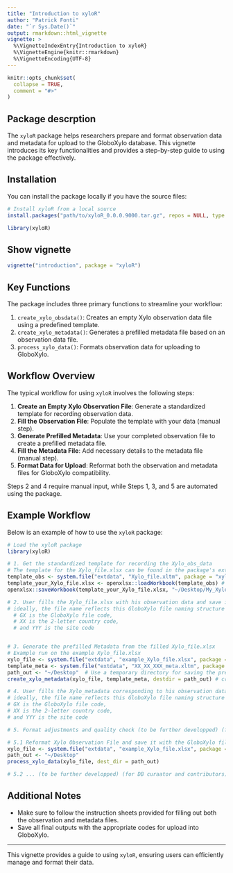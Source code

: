 ```yaml
---
title: "Introduction to xyloR"
author: "Patrick Fonti"
date: "`r Sys.Date()`"
output: rmarkdown::html_vignette
vignette: >
  %\VignetteIndexEntry{Introduction to xyloR}
  %\VignetteEngine{knitr::rmarkdown}
  %\VignetteEncoding{UTF-8}
---
```


```r
knitr::opts_chunk$set(
  collapse = TRUE,
  comment = "#>"
)
```

## Package descrption

The `xyloR` package helps researchers prepare and format observation data and metadata for upload to the GloboXylo database. This vignette introduces its key functionalities and provides a step-by-step guide to using the package effectively.

## Installation

You can install the package locally if you have the source files:

```r
# Install xyloR from a local source
install.packages("path/to/xyloR_0.0.0.9000.tar.gz", repos = NULL, type = "source")

library(xyloR)
```

## Show vignette
```r
vignette("introduction", package = "xyloR")
```

## Key Functions

The package includes three primary functions to streamline your workflow:

1. `create_xylo_obsdata()`: Creates an empty Xylo observation data file using a predefined template.
2. `create_xylo_metadata()`: Generates a prefilled metadata file based on an observation data file.
3. `process_xylo_data()`: Formats observation data for uploading to GloboXylo.

## Workflow Overview

The typical workflow for using `xyloR` involves the following steps:

1. **Create an Empty Xylo Observation File**: Generate a standardized template for recording observation data.
2. **Fill the Observation File**: Populate the template with your data (manual step).
3. **Generate Prefilled Metadata**: Use your completed observation file to create a prefilled metadata file.
4. **Fill the Metadata File**: Add necessary details to the metadata file (manual step).
5. **Format Data for Upload**: Reformat both the observation and metadata files for GloboXylo compatibility.

Steps 2 and 4 require manual input, while Steps 1, 3, and 5 are automated using the package.

## Example Workflow

Below is an example of how to use the `xyloR` package:

```r
# Load the xyloR package
library(xyloR)

# 1. Get the standardized template for recording the Xylo_obs_data 
# The template for the Xylo_file.xlsx can be found in the package's extdata folder.
template_obs <- system.file("extdata", "Xylo_file.xltm", package = "xyloR") # get the path of the template
template_your_Xylo_file.xlsx <- openxlsx::loadWorkbook(template_obs) # load the template
openxlsx::saveWorkbook(template_your_Xylo_file.xlsx, "~/Desktop/My_Xylo_file.xlsx", overwrite = TRUE) # save where you want

# 2. User fills the Xylo_file.xlsx with his observation data and save it
# ideally, the file name reflects this GloboXylo file naming structure "GX_XX_YYY_data.xlsx" where 
  # GX is the GloboXylo file code, 
  # XX is the 2-letter country code, 
  # and YYY is the site code


# 3. Generate the prefilled Metadata from the filled Xylo_file.xlsx
# Example run on the example Xylo_file.xlsx
xylo_file <- system.file("extdata", "example_Xylo_file.xlsx", package = "xyloR") # get the path of a filled example Xylo_file.xlsx
template_meta <- system.file("extdata", "XX_XX_XXX_meta.xltm", package = "xyloR") # get the path of the metadata template
path_out <- "~/Desktop"  # Use a temporary directory for saving the prefilled Metadata
create_xylo_metadata(xylo_file, template_meta, destdir = path_out) # create the prefilled metadata and save it with the GloboXylo file naming structure, i.e. "GX_XX_YYY_meta.xlsx". It takes long because it downloads large files climate files

# 4. User fills the Xylo_metadata corresponding to his observation data and save it
# ideally, the file name reflects this GloboXylo file naming structure "GX_XX_YYY_meta.xlsx" where 
# GX is the GloboXylo file code, 
# XX is the 2-letter country code, 
# and YYY is the site code

# 5. Format adjustments and quality check (to be further developped) (for DB curaator and contributors)

# 5.1 Reformat Xylo Observation File and save it with the GloboXylo file naming structure, i.e. "GX_XX_YYY_data_f.xlsx"
xylo_file <- system.file("extdata", "example_Xylo_file.xlsx", package = "xyloR")
path_out <- "~/Desktop"
process_xylo_data(xylo_file, dest_dir = path_out)

# 5.2 ... (to be further developped) (for DB curaator and contributors)

```

## Additional Notes

- Make sure to follow the instruction sheets provided for filling out both the observation and metadata files.
- Save all final outputs with the appropriate codes for upload into GloboXylo.

---

This vignette provides a guide to using `xyloR`, ensuring users can efficiently manage and format their data.
